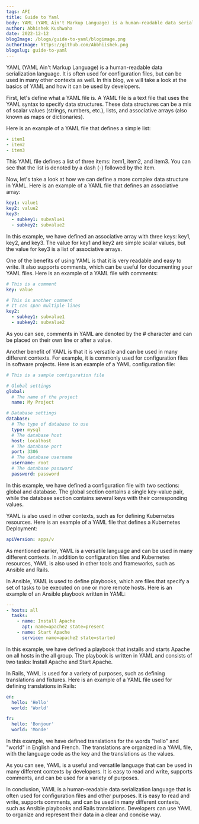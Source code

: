 ```yaml
---
tags: API
title: Guide to Yaml
body: YAML (YAML Ain't Markup Language) is a human-readable data serialization language. It is often used for configuration files, but can be used in many other contexts as well. In this blog, we will take a look at the basics of YAML and how it can be used by developers.
author: Abhishek Kushwaha
date: 2022-12-12
blogImage: /blogs/guide-to-yaml/blogimage.png
authorImage: https://github.com/Abbhiishek.png
blogslug: guide-to-yaml
---
```


YAML (YAML Ain't Markup Language) is a human-readable data serialization language. It is often used for configuration files, but can be used in many other contexts as well. In this blog, we will take a look at the basics of YAML and how it can be used by developers.

First, let's define what a YAML file is. A YAML file is a text file that uses the YAML syntax to specify data structures. These data structures can be a mix of scalar values (strings, numbers, etc.), lists, and associative arrays (also known as maps or dictionaries).

Here is an example of a YAML file that defines a simple list:

```yml
- item1
- item2
- item3
```

This YAML file defines a list of three items: item1, item2, and item3. You can see that the list is denoted by a dash (-) followed by the item.

Now, let's take a look at how we can define a more complex data structure in YAML. Here is an example of a YAML file that defines an associative array:

```yaml
key1: value1
key2: value2
key3:
  - subkey1: subvalue1
  - subkey2: subvalue2
```

In this example, we have defined an associative array with three keys: key1, key2, and key3. The value for key1 and key2 are simple scalar values, but the value for key3 is a list of associative arrays.

One of the benefits of using YAML is that it is very readable and easy to write. It also supports comments, which can be useful for documenting your YAML files. Here is an example of a YAML file with comments:

```yaml
# This is a comment
key: value

# This is another comment
# It can span multiple lines
key2:
  - subkey1: subvalue1
  - subkey2: subvalue2
```

As you can see, comments in YAML are denoted by the # character and can be placed on their own line or after a value.

Another benefit of YAML is that it is versatile and can be used in many different contexts. For example, it is commonly used for configuration files in software projects. Here is an example of a YAML configuration file:

```yaml
# This is a sample configuration file

# Global settings
global:
  # The name of the project
  name: My Project

# Database settings
database:
  # The type of database to use
  type: mysql
  # The database host
  host: localhost
  # The database port
  port: 3306
  # The database username
  username: root
  # The database password
  password: password
```

In this example, we have defined a configuration file with two sections: global and database. The global section contains a single key-value pair, while the database section contains several keys with their corresponding values.

YAML is also used in other contexts, such as for defining Kubernetes resources. Here is an example of a YAML file that defines a Kubernetes Deployment:

```yml
apiVersion: apps/v
```

As mentioned earlier, YAML is a versatile language and can be used in many different contexts. In addition to configuration files and Kubernetes resources, YAML is also used in other tools and frameworks, such as Ansible and Rails.

In Ansible, YAML is used to define playbooks, which are files that specify a set of tasks to be executed on one or more remote hosts. Here is an example of an Ansible playbook written in YAML:

```yml
---
- hosts: all
  tasks:
    - name: Install Apache
      apt: name=apache2 state=present
    - name: Start Apache
      service: name=apache2 state=started
```

In this example, we have defined a playbook that installs and starts Apache on all hosts in the all group. The playbook is written in YAML and consists of two tasks: Install Apache and Start Apache.

In Rails, YAML is used for a variety of purposes, such as defining translations and fixtures. Here is an example of a YAML file used for defining translations in Rails:

```yml
en:
  hello: 'Hello'
  world: 'World'

fr:
  hello: 'Bonjour'
  world: 'Monde'
```

In this example, we have defined translations for the words "hello" and "world" in English and French. The translations are organized in a YAML file, with the language code as the key and the translations as the values.

As you can see, YAML is a useful and versatile language that can be used in many different contexts by developers. It is easy to read and write, supports comments, and can be used for a variety of purposes.

In conclusion, YAML is a human-readable data serialization language that is often used for configuration files and other purposes. It is easy to read and write, supports comments, and can be used in many different contexts, such as Ansible playbooks and Rails translations. Developers can use YAML to organize and represent their data in a clear and concise way.
